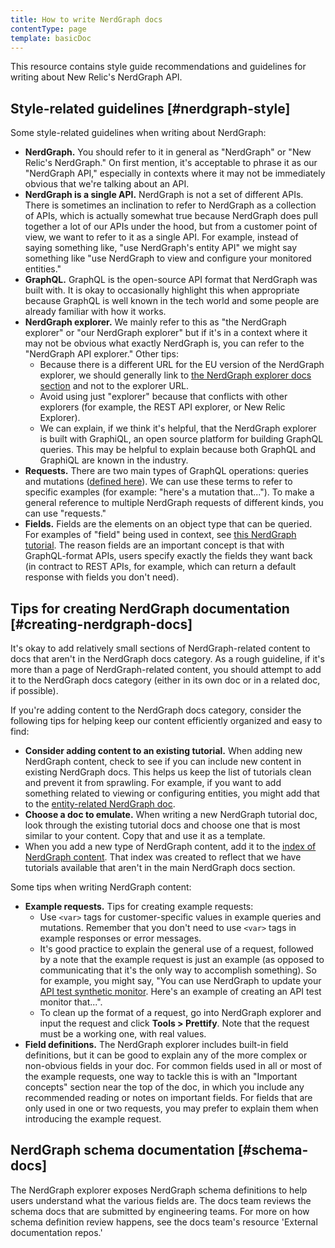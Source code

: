 ```yaml
---
title: How to write NerdGraph docs
contentType: page
template: basicDoc
---
```


This resource contains style guide recommendations and guidelines for writing about New Relic's NerdGraph API.

## Style-related guidelines [#nerdgraph-style]

Some style-related guidelines when writing about NerdGraph:

* **NerdGraph.** You should refer to it in general as "NerdGraph" or "New Relic's NerdGraph." On first mention, it's acceptable to phrase it as our "NerdGraph API," especially in contexts where it may not be immediately obvious that we're talking about an API.
* **NerdGraph is a single API.** NerdGraph is not a set of different APIs. There is sometimes an inclination to refer to NerdGraph as a collection of APIs, which is actually somewhat true because NerdGraph does pull together a lot of our APIs under the hood, but from a customer point of view, we want to refer to it as a single API. For example, instead of saying something like, "use NerdGraph's entity API" we might say something like "use NerdGraph to view and configure your monitored entities."
* **GraphQL.** GraphQL is the open-source API format that NerdGraph was built with. It is okay to occasionally highlight this when appropriate because GraphQL is well known in the tech world and some people are already familiar with how it works.
* **NerdGraph explorer.** We mainly refer to this as "the NerdGraph explorer" or "our NerdGraph explorer" but if it's in a context where it may not be obvious what exactly NerdGraph is, you can refer to the "NerdGraph API explorer." Other tips:
  * Because there is a different URL for the EU version of the NerdGraph explorer, we should generally link to [the NerdGraph explorer docs section](/docs/apis/nerdgraph/get-started/introduction-new-relic-nerdgraph/#explorer) and not to the explorer URL. 
  * Avoid using just "explorer" because that conflicts with other explorers (for example, the REST API explorer, or New Relic Explorer).
  * We can explain, if we think it's helpful, that the NerdGraph explorer is built with GraphiQL, an open source platform for building GraphQL queries. This may be helpful to explain because both GraphQL and GraphiQL are known in the industry.
* **Requests.** There are two main types of GraphQL operations: queries and mutations ([defined here](/docs/apis/nerdgraph/get-started/introduction-new-relic-nerdgraph/#terminology)). We can use these terms to refer to specific examples (for example: "here's a mutation that..."). To make a general reference to multiple NerdGraph requests of different kinds, you can use "requests."
* **Fields.** Fields are the elements on an object type that can be queried. For examples of "field" being used in context, see [this NerdGraph tutorial](/docs/nerdgraph-anomaly-detector-configurations-api-tutorial/#update-configuration). The reason fields are an important concept is that with GraphQL-format APIs, users specify exactly the fields they want back (in contract to REST APIs, for example, which can return a default response with fields you don't need).

## Tips for creating NerdGraph documentation [#creating-nerdgraph-docs]

It's okay to add relatively small sections of NerdGraph-related content to docs that aren't in the NerdGraph docs category. As a rough guideline, if it's more than a page of NerdGraph-related content, you should attempt to add it to the NerdGraph docs category (either in its own doc or in a related doc, if possible).

If you're adding content to the NerdGraph docs category, consider the following tips for helping keep our content efficiently organized and easy to find:
* **Consider adding content to an existing tutorial.** When adding new NerdGraph content, check to see if you can include new content in existing NerdGraph docs. This helps us keep the list of tutorials clean and prevent it from sprawling. For example, if you want to add something related to viewing or configuring entities, you might add that to the [entity-related NerdGraph doc](/docs/apis/nerdgraph/examples/nerdgraph-entities-api-tutorial).
* **Choose a doc to emulate.** When writing a new NerdGraph tutorial doc, look through the existing tutorial docs and choose one that is most similar to your content. Copy that and use it as a template. 
* When you add a new type of NerdGraph content, add it to the [index of NerdGraph content](/docs/apis/nerdgraph/get-started/introduction-new-relic-nerdgraph/#tutorials). That index was created to reflect that we have tutorials available that aren't in the main NerdGraph docs section.

Some tips when writing NerdGraph content: 
* **Example requests.** Tips for creating example requests: 
  * Use `<var>` tags for customer-specific values in example queries and mutations. Remember that you don't need to use `<var>` tags in example responses or error messages. 
  * It's good practice to explain the general use of a request, followed by a note that the example request is just an example (as opposed to communicating that it's the only way to accomplish something). So for example, you might say, "You can use NerdGraph to update your [API test synthetic monitor](/docs/synthetics/synthetic-monitoring/getting-started/types-synthetic-monitors#types-monitors). Here's an example of creating an API test monitor that...". 
  * To clean up the format of a request, go into NerdGraph explorer and input the request and click **Tools > Prettify**. Note that the request must be a working one, with real values.
* **Field definitions.** The NerdGraph explorer includes built-in field definitions, but it can be good to explain any of the more complex or non-obvious fields in your doc. For common fields used in all or most of the example requests, one way to tackle this is with an "Important concepts" section near the top of the doc, in which you include any recommended reading or notes on important fields. For fields that are only used in one or two requests, you may prefer to explain them when introducing the example request. 

## NerdGraph schema documentation [#schema-docs]

The NerdGraph explorer exposes NerdGraph schema definitions to help users understand what the various fields are. The docs team reviews the schema docs that are submitted by engineering teams. For more on how schema definition review happens, see the docs team's resource 'External documentation repos.'
